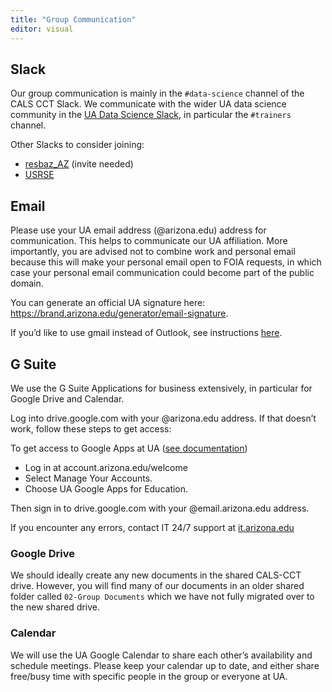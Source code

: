 ```yaml
---
title: "Group Communication"
editor: visual
---
```


## Slack

Our group communication is mainly in the `#data-science` channel of the CALS CCT Slack.
We communicate with the wider UA data science community in the [UA Data Science Slack](https://jcoliver.github.io/uadatascience-slack/index), in particular the `#trainers` channel.

Other Slacks to consider joining:

-   [resbaz_AZ](https://resbazaz.slack.com/) (invite needed)
-   [USRSE](https://us-rse.org/join/)

## Email

Please use your UA email address (\@arizona.edu) address for communication.
This helps to communicate our UA affiliation.
More importantly, you are advised not to combine work and personal email because this will make your personal email open to FOIA requests, in which case your personal email communication could become part of the public domain.

You can generate an official UA signature here: <https://brand.arizona.edu/generator/email-signature>.

If you'd like to use gmail instead of Outlook, see instructions [here](use-gmail.qmd).

## G Suite

We use the G Suite Applications for business extensively, in particular for Google Drive and Calendar.

Log into drive.google.com with your \@arizona.edu address.
If that doesn't work, follow these steps to get access:

To get access to Google Apps at UA ([see documentation](https://uarizona.service-now.com/sp?id=sc_cat_item&sys_id=6fecae771b0134107947edf1604bcb5d))

-   Log in at account.arizona.edu/welcome
-   Select Manage Your Accounts.
-   Choose UA Google Apps for Education.

Then sign in to drive.google.com with your \@email.arizona.edu address.

If you encounter any errors, contact IT 24/7 support at [it.arizona.edu](https://it.arizona.edu)

### Google Drive

We should ideally create any new documents in the shared CALS-CCT drive.
However, you will find many of our documents in an older shared folder called `02-Group Documents` which we have not fully migrated over to the new shared drive.

### Calendar

We will use the UA Google Calendar to share each other's availability and schedule meetings.
Please keep your calendar up to date, and either share free/busy time with specific people in the group or everyone at UA.

